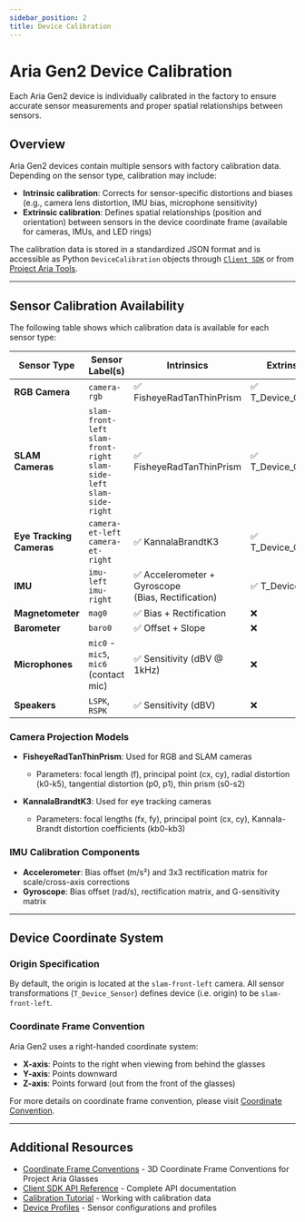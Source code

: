 ```yaml
---
sidebar_position: 2
title: Device Calibration
---
```


# Aria Gen2 Device Calibration

Each Aria Gen2 device is individually calibrated in the factory to ensure accurate sensor measurements and proper spatial relationships between sensors.

## Overview

Aria Gen2 devices contain multiple sensors with factory calibration data. Depending on the sensor type, calibration may include:

- **Intrinsic calibration**: Corrects for sensor-specific distortions and biases (e.g., camera lens distortion, IMU bias, microphone sensitivity)
- **Extrinsic calibration**: Defines spatial relationships (position and orientation) between sensors in the device coordinate frame (available for cameras, IMUs, and LED rings)

The calibration data is stored in a standardized JSON format and is accessible as Python `DeviceCalibration` objects through [`Client SDK`](/technical-specs/client-sdk/api#register_device_calib_callbackcallback-callable) or from [Project Aria Tools](/research-tools/projectariatools/pythontutorials/calibration).

---

## Sensor Calibration Availability

The following table shows which calibration data is available for each sensor type:

| Sensor Type | Sensor Label(s) | Intrinsics | Extrinsics |
|-------------|----------------|------------|------------|
| **RGB Camera** | `camera-rgb` | ✅ FisheyeRadTanThinPrism | ✅ T_Device_Camera |
| **SLAM Cameras** | `slam-front-left`<br/>`slam-front-right`<br/>`slam-side-left`<br/>`slam-side-right` | ✅ FisheyeRadTanThinPrism | ✅ T_Device_Camera |
| **Eye Tracking Cameras** | `camera-et-left`<br/>`camera-et-right` | ✅ KannalaBrandtK3 | ✅ T_Device_Camera |
| **IMU** | `imu-left`<br/>`imu-right` | ✅ Accelerometer + Gyroscope<br/>(Bias, Rectification) | ✅ T_Device_Imu |
| **Magnetometer** | `mag0` | ✅ Bias + Rectification | ❌ |
| **Barometer** | `baro0` | ✅ Offset + Slope | ❌ |
| **Microphones** | `mic0` - `mic5`, `mic6` (contact mic) | ✅ Sensitivity (dBV @ 1kHz) | ❌ |
| **Speakers** | `LSPK`, `RSPK` | ✅ Sensitivity (dBV) | ❌ |

### Camera Projection Models

- **FisheyeRadTanThinPrism**: Used for RGB and SLAM cameras
  - Parameters: focal length (f), principal point (cx, cy), radial distortion (k0-k5), tangential distortion (p0, p1), thin prism (s0-s2)

- **KannalaBrandtK3**: Used for eye tracking cameras
  - Parameters: focal lengths (fx, fy), principal point (cx, cy), Kannala-Brandt distortion coefficients (kb0-kb3)

### IMU Calibration Components

- **Accelerometer**: Bias offset (m/s²) and 3x3 rectification matrix for scale/cross-axis corrections
- **Gyroscope**: Bias offset (rad/s), rectification matrix, and G-sensitivity matrix

---

## Device Coordinate System

### Origin Specification

By default, the origin is located at the `slam-front-left` camera. All sensor transformations (`T_Device_Sensor`) defines device (i.e. origin) to be `slam-front-left`.

### Coordinate Frame Convention

Aria Gen2 uses a right-handed coordinate system:
- **X-axis**: Points to the right when viewing from behind the glasses
- **Y-axis**: Points downward
- **Z-axis**: Points forward (out from the front of the glasses)

For more details on coordinate frame convention, please visit [Coordinate Convention](/technical-specs/coordinate/3d-coor).

---

## Additional Resources

- [Coordinate Frame Conventions](/technical-specs/coordinate/3d-coor) - 3D Coordinate Frame Conventions for Project Aria Glasses
- [Client SDK API Reference](/technical-specs/client-sdk/api) - Complete API documentation
- [Calibration Tutorial](/research-tools/projectariatools/pythontutorials/calibration) - Working with calibration data
- [Device Profiles](/technical-specs/device/profile) - Sensor configurations and profiles

